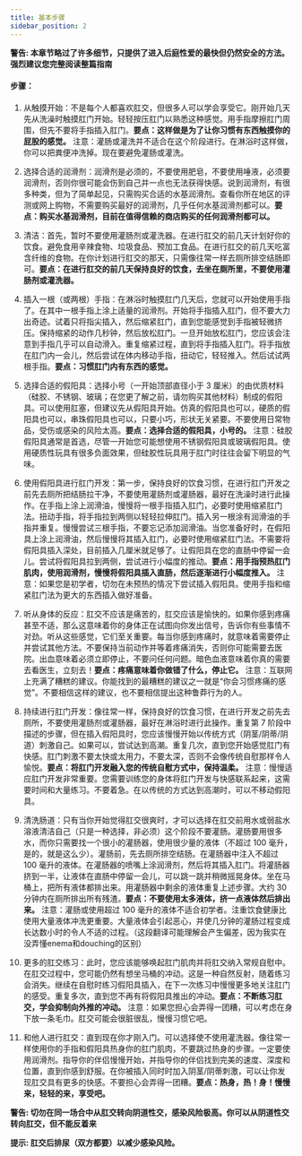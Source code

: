 ```yaml
---
title: 基本步骤
sidebar_position: 2
---
```


**警告: 本章节略过了许多细节，只提供了进入后庭性爱的最快但仍然安全的方法。强烈建议您完整阅读整篇指南**

#### 步骤：

1. 从触摸开始：不是每个人都喜欢肛交，但很多人可以学会享受它。刚开始几天先从洗澡时触摸肛门开始。轻轻按压肛门以熟悉这种感觉。用手指摩擦肛门周围，但先不要将手指插入肛门。**要点：这样做是为了让你习惯有东西触摸你的屁股的感觉。** 注意：灌肠或灌洗并不适合在这个阶段进行。在淋浴时这样做，你可以把粪便冲洗掉。现在要避免灌肠或灌洗。

2. 选择合适的润滑剂：润滑剂是必须的，不要使用肥皂，不要使用唾液，必须要润滑剂，否则你很可能会伤到自己并一点也无法获得快感。说到润滑剂，有很多种类，但为了简单起见，只需购买合适的水基润滑剂。查看你所在地区的评测或网上购物，不需要购买最好的润滑剂，几乎任何水基润滑剂都可以。**要点：购买水基润滑剂，目前在值得信赖的商店购买的任何润滑剂都可以。**

3. 清洁：首先，暂时不要使用灌肠剂或灌洗器。在进行肛交的前几天计划好你的饮食。避免食用辛辣食物、垃圾食品、预加工食品。在进行肛交的前几天吃富含纤维的食物。在你计划进行肛交的那天，只需像往常一样去厕所排空结肠即可。**要点：在进行肛交的前几天保持良好的饮食，去坐在厕所里，不要使用灌肠剂或灌洗器。**

4. 插入一根（或两根）手指：在淋浴时触摸肛门几天后，您就可以开始使用手指了。在其中一根手指上涂上适量的润滑剂。开始将手指插入肛门，但不要大力出奇迹。试着只将指尖插入，然后缩紧肛门，直到您能感觉到手指被轻微挤压。保持缩紧的动作几秒钟，然后放松肛门。一旦开始放松肛门，您应该会注意到手指几乎可以自动滑入。重复缩紧过程，直到将手指插入肛门。将手指放在肛门内一会儿，然后尝试在体内移动手指，扭动它，轻轻推入。然后试试两根手指。**要点：习惯肛门内有东西的感觉。**

5. 选择合适的假阳具：选择小号（一开始顶部直径小于 3 厘米）的由优质材料（硅胶、不锈钢、玻璃；在您更了解之前，请勿购买其他材料）制成的假阳具。可以使用肛塞，但建议先从假阳具开始。仿真的假阳具也可以，硬质的假阳具也可以，串珠假阳具也可以，只要小巧，形状无关紧要。不要使用日常物品，受伤或感染的风险太高。**要点：选择合适的假阳具，小号的。** 注意：硅胶假阳具通常是首选，尽管一开始您可能想使用不锈钢假阳具或玻璃假阳具。使用硬质性玩具有很多负面效果，但硅胶性玩具用于肛门时往往会留下明显的气味。

6. 使用假阳具进行肛门开发：第一步，保持良好的饮食习惯，在进行肛门开发之前先去厕所把结肠拉干净，不要使用灌肠剂或灌肠器，最好在洗澡时进行此操作。在手指上涂上润滑油，慢慢将一根手指插入肛门，必要时使用缩紧肛门法。扭动手指，将手指拉到两侧以轻轻拉伸肛门。插入另一根涂有润滑油的手指并重复。慢慢尝试三根手指，不要忘记添加润滑油。当您准备好时，在假阳具上涂上润滑油，然后慢慢将其插入肛门，必要时使用缩紧肛门法。不需要将假阳具插入深处，目前插入几厘米就足够了。让假阳具在您的直肠中停留一会儿。尝试将假阳具拉到两侧，尝试进行小幅度的推动。**要点：用手指预热肛门肌肉，使用润滑剂，慢慢将假阳具插入直肠，然后逐渐进行小幅度推入。** 注意：如果您是初学者，切勿在未预热的情况下尝试插入假阳具。使用手指和缩紧肛门法为更大的东西插入做好准备。

7. 听从身体的反应：肛交不应该是痛苦的，肛交应该是愉快的。如果你感到疼痛甚至不适，那么这意味着你的身体正在试图向你发出信号，告诉你有些事情不对劲。听从这些感觉，它们至关重要。每当你感到疼痛时，就意味着需要停止并尝试其他方法。不要保持当前动作并等着疼痛消失，否则你可能需要去医院。出血意味着必须立即停止，不要问任何问题。暗色血液意味着你真的需要去看医生，立刻去！**要点：疼痛意味着你做错了什么，停止它。**    注意：互联网上充满了糟糕的建议。你能找到的最糟糕的建议之一就是“你会习惯疼痛的感觉”。不要相信这样的建议，也不要相信提出这种鲁莽行为的人。

8. 持续进行肛门开发：像往常一样，保持良好的饮食习惯，在进行开发之前先去厕所，不要使用灌肠剂或灌肠器，最好在淋浴时进行此操作。重复第 7 阶段中描述的步骤，但在插入假阳具时，您应该慢慢开始以传统方式（阴茎/阴蒂/阴道）刺激自己。如果可以，尝试达到高潮。重复几次，直到您开始感觉肛门有快感。肛门刺激不要太快或太用力，不要太深，否则不会像传统自慰那样令人愉悦。**要点：将肛门开发融入您的传统自慰方式中，保持温柔。** 注意：慢慢适应肛门开发非常重要。您需要训练您的身体将肛门开发与快感联系起来，这需要时间和大量练习。不要着急。在以传统的方式达到高潮时，可以不移动假阳具。

9. 清洗肠道：只有当你开始觉得肛交很爽时，才可以选择在肛交前用水或弱盐水溶液清洁自己（只是一种选择，非必须）这个阶段不要灌肠。灌肠要用很多水，而你只需要找一个很小的灌肠器，使用很少量的液体（不超过 100 毫升，是的，就是这么少）。灌肠前，先去厕所排空结肠。在灌肠器中注入不超过 100 毫升的液体。在灌肠器的喷嘴上涂润滑剂，然后将其插入肛门。将灌肠器挤到一半，让液体在直肠中停留一会儿，可以跳一跳并稍微摇晃身体。坐在马桶上，把所有液体都排出来。用灌肠器中剩余的液体重复上述步骤。大约 30 分钟内在厕所排出所有残渣。**要点：不要使用太多液体，挤一点液体然后排出来。** 注意：灌肠或使用超过 100 毫升的液体不适合初学者。注重饮食健康比使用大量液体冲洗更重要。大量液体会引起恶心，并使几分钟的灌肠过程变成长达数小时的令人不适的过程。（这段翻译可能理解会产生偏差，因为我实在没弄懂enema和douching的区别）

10. 更多的肛交练习：此时，您应该能够唤起肛门肌肉并将肛交纳入常规自慰中。在肛交过程中，您可能仍然有想坐马桶的冲动。这是一种自然反射，随着练习会消失。继续在自慰时练习假阳具插入，在下一次练习中慢慢更多地关注肛门的感受。重复多次，直到您不再有将假阳具推出的冲动。**要点：不断练习肛交，学会抑制向外推的冲动。** 注意：如果您担心会弄得一团糟，可以考虑在身下放一条毛巾。肛交可能会很脏很乱，慢慢习惯它吧。

11. 和他人进行肛交：直到现在你才刚入门。可以选择使不使用灌洗器。像往常一样使用你的手指和假阳具热身你的肛门肌肉，不要跳过热身的步骤。一定要使用润滑剂。指导你的伴侣慢慢开始，并指导你的伴侣找到完美的速度、深度和位置，直到你感到舒服。在你被插入同时时加入阴茎/阴蒂刺激，可以让你发现肛交具有更多的快感。不要担心会弄得一团糟。**要点：热身，热！身！慢慢来，轻轻的来，享受吧。**

**警告: 切勿在同一场合中从肛交转向阴道性交，感染风险极高。你可以从阴道性交转向肛交，但不能反着来**

**提示: 肛交后排尿（双方都要）以减少感染风险。**